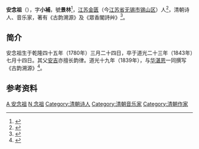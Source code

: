 {{明清人物信息框
| 姓名 = 安念祖
| 原名 = 
| 圖片名稱= 
| 圖片大小 = 
| 圖片說明 = 
| 最高職務 = 
| 屆數 = 
| 國家 = 大清
| 前任 = 
| 繼任 = 
| 爵位 =
| 籍貫 = [[常州府|常州府]][[金匱縣|金匱縣]]
| 族裔 = 漢族
| 字號 = 字小補，號景林
| 諡號 = 
| 出生日期 = 乾隆四十五年（1780年）三月二十四日
| 出生地點 = [[常州府|常州府]][[金匱縣|金匱縣]]
| 逝世日期 = 道光二十三年（1843年）七月十四日
| 逝世地點 = [[常州府|常州府]][[金匱縣|金匱縣]]
| 墓葬 = 
| 配偶 = 
| 親屬 =父[[安吉|安吉]]
| 出身 = 
*[[无锡|无锡]][[生员|生员]]
| 經歷 = 
| 著作 =
*《眾香閣詩艸》，藏于[[上海图书馆|上海图书馆]]
*《古韵溯源》，藏于[[上海图书馆|上海图书馆]]
}}

'''安念祖'''（{{bd|1780年||1843年|catIdx=A安}}），字'''小補'''，號'''景林'''<ref>{{cite book|title= 《古音學發微》|author= 陳新雄|page= |publisher= 文史哲出版社|year= 1983}}</ref>，[[江苏|江苏]][[金匮|金匮]]（今[[江苏省|江苏省]][[无锡市|无锡市]][[锡山区|锡山区]]）人<ref>{{cite book|title= 《清史研究》|author= [[中国人民大学|中国人民大学]]|page= 110|publisher= [[中国人民大学书报资料中心|中国人民大学书报资料中心]]|year= 1999}}</ref>，清朝诗人、音乐家，著有《古韵溯源》及《眾香閣詩艸》<ref>{{cite web|title= 《上海圖書館古籍目錄》|url= https://gj.library.sh.cn/org/search/shl?searchType=free&freetext=%E5%AE%89%E5%BF%B5%E7%A5%96|accessdate= 2021-03-30|website= [[上海圖書館|上海圖書館]]}}</ref>。

==简介==
安念祖生于乾隆四十五年（1780年）三月二十四日，卒于道光二十三年（1843年）七月十四日。其父[[安吉|安吉]]亦擅长韵律。道光十九年（1839年），与[[华湛恩|华湛恩]]一同撰写《古韵溯源》<ref>{{cite book|title= 《普林斯頓大學葛斯德東方圖書館中文舊籍書目》|author= Gest Oriental Library and East Asian Collections|page= 44|publisher= [[臺灣商務印書館|臺灣商務印書館]]|year= 1990}}</ref>。

==参考资料==
<references />

[[Category:无锡人|A 安念祖]]
[[Category:无锡安氏|N 念祖]]
[[Category:清朝诗人|Category:清朝诗人]]
[[Category:清朝音乐家|Category:清朝音乐家]]
[[Category:清朝作家|Category:清朝作家]]